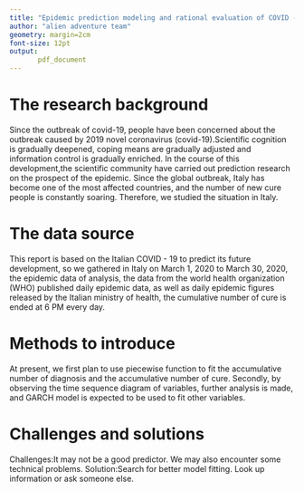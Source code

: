 ```yaml
---
title: "Epidemic prediction modeling and rational evaluation of COVID - 19 in Italy"
author: "alien adventure team"
geometry: margin=2cm
font-size: 12pt
output:
       pdf_document
---
```


# The research background

Since the outbreak of covid-19, people have been concerned about the outbreak caused by 2019 novel coronavirus (covid-19).Scientific cognition is gradually deepened, coping means are gradually adjusted and information control is gradually enriched. In the course of this development,the scientific community have carried out prediction research on the prospect of the epidemic. Since the global outbreak, Italy has become one of the most affected countries, and the number of new cure people is constantly soaring. Therefore, we studied the situation in Italy.

# The data source

This report is based on the Italian COVID - 19 to predict its future development, so we gathered in Italy on March 1, 2020 to March 30, 2020, the epidemic data of analysis, the data from the world health organization (WHO) published daily epidemic data, as well as daily epidemic figures released by the Italian ministry of health, the cumulative number of cure is ended at 6 PM every day.

# Methods to introduce

At present, we first plan to use piecewise function to fit the accumulative number of diagnosis and the accumulative number of cure. 
Secondly, by observing the time sequence diagram of variables, further analysis is made, and GARCH model is expected to be used to fit other variables.

# Challenges and solutions

Challenges:It may not be a good predictor. We may also encounter some technical problems.
 Solution:Search for better model fitting. Look up information or ask someone else.
